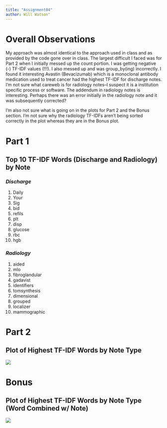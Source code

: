```yaml
---
title: "Assignment04"
author: Will Watson"
---
```


# Overall Observations

My approach was almost identical to the approach used in class and as provided by the code gone over in class. The largest difficult I faced was for Part 2 when I initially messed up the count portion. I was getting negative (-) TF-IDF values (!!!). I also messed up and was group_by(ing) incorrectly. I found it interesting Avastin (Bevacizumab) which is a monoclonal antibody medication used to treat cancer had the highest TF-IDF for discharge notes. I'm not sure what careweb is for radiology notes--I suspect it is a institution specific process or software. The addendum in radiology notes is interesting. Perhaps there was an error initially in the radiology note and it was subsequently corrected?

I'm also not sure what is going on in the plots for Part 2 and the Bonus section. I'm not sure why the radiology TF-IDFs aren't being sorted correctly in the plot whereas they are in the Bonus plot.

# Part 1

## Top 10 TF-IDF Words (Discharge and Radiology) by Note

### *Discharge*

1.  Daily
2.  Your
3.  Sig
4.  bid
5.  refils
6.  plt
7.  disp
8.  glucose
9.  rbc
10. hgb

### *Radiology*

1.  aided
2.  mlo
3.  fibroglandular
4.  gadavist
5.  identifiers
6.  tomsynthesis
7.  dimensional
8.  grouped
9.  localizer
10. mammographic

# Part 2

## Plot of Highest TF-IDF Words by Note Type

![](images/TF-IDF.png)

# Bonus

## Plot of Highest TF-IDF Words by Note Type (Word Combined w/ Note)

![](images/Bonus.png)
